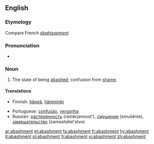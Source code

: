 ==English==

===Etymology===
Compare French ''[[ébahissement]]''

===Pronunciation===
* {{a|RP}} {{IPA|/əˈbæʃmənt/}}

===Noun===
{{en-noun}}

# The state of being [[abashed]]; confusion from [[shame]].

====Translations====
{{trans-top|the state of being abashed; confusion from shame}}
* Finnish: [[häpeä]], [[hämminki]]
{{trans-mid}}
* Portuguese: [[confusão]], [[vergonha]]
* Russian: [[растерянность]] (rastérjannost'), [[смущение]] (smuŝénie), [[замешательство]] (zameshátel'stvo)
{{trans-bottom}}

[[ar:abashment]]
[[et:abashment]]
[[fa:abashment]]
[[fr:abashment]]
[[hy:abashment]]
[[it:abashment]]
[[pl:abashment]]
[[fi:abashment]]
[[vi:abashment]]
[[zh:abashment]]
